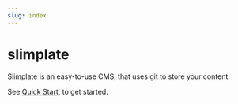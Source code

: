 ```yaml
---
slug: index
---
```


# slimplate

Slimplate is an easy-to-use CMS, that uses git to store your content.

See [Quick Start](quickstart), to get started.